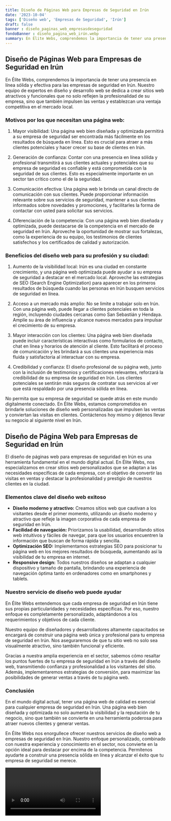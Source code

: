 ```yaml
---
title: Diseño de Páginas Web para Empresas de Seguridad en Irún
date: '2023-10-04'
tags: ['Diseño web', 'Empresas de Seguridad', 'Irún']
draft: false
banner : diseño_paginas_web_empresasdeseguridad
fondoBanner : diseño_pagina_web_irún.webp
summary: En Élite Webs, comprendemos la importancia de tener una presencia en línea sólida y efectiva para las empresas de seguridad en Irún. Nuestro equipo de expertos en diseño y desarrollo web se dedica a crear sitios web atractivos y funcionales que no solo reflejen la profesionalidad de su empresa, sino que también impulsen las ventas y establezcan una ventaja competitiva en el mercado local.
---
```


## Diseño de Páginas Web para Empresas de Seguridad en Irún

En Élite Webs, comprendemos la importancia de tener una presencia en línea sólida y efectiva para las empresas de seguridad en Irún. Nuestro equipo de expertos en diseño y desarrollo web se dedica a crear sitios web atractivos y funcionales que no solo reflejen la profesionalidad de su empresa, sino que también impulsen las ventas y establezcan una ventaja competitiva en el mercado local.

### Motivos por los que necesitan una página web:

1. Mayor visibilidad: Una página web bien diseñada y optimizada permitirá a su empresa de seguridad ser encontrada más fácilmente en los resultados de búsqueda en línea. Esto es crucial para atraer a más clientes potenciales y hacer crecer su base de clientes en Irún.

2. Generación de confianza: Contar con una presencia en línea sólida y profesional transmitirá a sus clientes actuales y potenciales que su empresa de seguridad es confiable y está comprometida con la seguridad de sus clientes. Esto es especialmente importante en un sector tan crítico como el de la seguridad.

3. Comunicación efectiva: Una página web le brinda un canal directo de comunicación con sus clientes. Puede proporcionar información relevante sobre sus servicios de seguridad, mantener a sus clientes informados sobre novedades y promociones, y facilitarles la forma de contactar con usted para solicitar sus servicios.

4. Diferenciación de la competencia: Con una página web bien diseñada y optimizada, puede destacarse de la competencia en el mercado de seguridad en Irún. Aproveche la oportunidad de mostrar sus fortalezas, como la experiencia de su equipo, los testimonios de clientes satisfechos y los certificados de calidad y autorización.

### Beneficios del diseño web para su profesión y su ciudad:

1. Aumento de la visibilidad local: Irún es una ciudad en constante crecimiento, y una página web optimizada puede ayudar a su empresa de seguridad a destacar en el mercado local. Aproveche las estrategias de SEO (Search Engine Optimization) para aparecer en los primeros resultados de búsqueda cuando las personas en Irún busquen servicios de seguridad en línea.

2. Acceso a un mercado más amplio: No se limite a trabajar solo en Irún. Con una página web, puede llegar a clientes potenciales en toda la región, incluyendo ciudades cercanas como San Sebastián y Hendaya. Amplíe su área de influencia y alcance nuevos mercados para impulsar el crecimiento de su empresa.

3. Mayor interacción con los clientes: Una página web bien diseñada puede incluir características interactivas como formularios de contacto, chat en línea y horarios de atención al cliente. Esto facilitará el proceso de comunicación y les brindará a sus clientes una experiencia más fluida y satisfactoria al interactuar con su empresa.

4. Credibilidad y confianza: El diseño profesional de su página web, junto con la inclusión de testimonios y certificaciones relevantes, reforzará la credibilidad de su empresa de seguridad en Irún. Los clientes potenciales se sentirán más seguros de contratar sus servicios al ver que está respaldado por una presencia sólida en línea.

No permita que su empresa de seguridad se quede atrás en este mundo digitalmente conectado. En Élite Webs, estamos comprometidos en brindarle soluciones de diseño web personalizadas que impulsen las ventas y conviertan las visitas en clientes. Contáctenos hoy mismo y déjenos llevar su negocio al siguiente nivel en Irún.

<GifSeo />

<Cta />

## Diseño de Página Web para Empresas de Seguridad en Irún

El diseño de páginas web para empresas de seguridad en Irún es una herramienta fundamental en el mundo digital actual. En Élite Webs, nos especializamos en crear sitios web personalizados que se adaptan a las necesidades específicas de cada empresa, con el objetivo de convertir las visitas en ventas y destacar la profesionalidad y prestigio de nuestros clientes en la ciudad.

### Elementos clave del diseño web exitoso
- **Diseño moderno y atractivo:** Creamos sitios web que cautivan a los visitantes desde el primer momento, utilizando un diseño moderno y atractivo que refleje la imagen corporativa de cada empresa de seguridad en Irún. 
- **Facilidad de navegación:** Priorizamos la usabilidad, desarrollando sitios web intuitivos y fáciles de navegar, para que los usuarios encuentren la información que buscan de forma rápida y sencilla. 
- **Optimización SEO:** Implementamos estrategias SEO para posicionar tu página web en los mejores resultados de búsqueda, aumentando así la visibilidad de tu empresa en internet. 
- **Responsive design:** Todos nuestros diseños se adaptan a cualquier dispositivo y tamaño de pantalla, brindando una experiencia de navegación óptima tanto en ordenadores como en smartphones y tablets. 

### Nuestro servicio de diseño web puede ayudar
En Élite Webs entendemos que cada empresa de seguridad en Irún tiene sus propias particularidades y necesidades específicas. Por eso, nuestro enfoque es completamente personalizado, adaptándonos a los requerimientos y objetivos de cada cliente.

Nuestro equipo de diseñadores y desarrolladores altamente capacitados se encargará de construir una página web única y profesional para tu empresa de seguridad en Irún. Nos aseguraremos de que tu sitio web no solo sea visualmente atractivo, sino también funcional y eficiente.

Gracias a nuestra amplia experiencia en el sector, sabemos cómo resaltar los puntos fuertes de tu empresa de seguridad en Irún a través del diseño web, transmitiendo confianza y profesionalidad a los visitantes del sitio. Además, implementaremos estrategias de conversión, para maximizar las posibilidades de generar ventas a través de tu página web.

### Conclusión
En el mundo digital actual, tener una página web de calidad es esencial para cualquier empresa de seguridad en Irún. Una página web bien diseñada y optimizada no solo aumenta la visibilidad y la reputación de tu negocio, sino que también se convierte en una herramienta poderosa para atraer nuevos clientes y generar ventas.

En Élite Webs nos enorgullece ofrecer nuestros servicios de diseño web a empresas de seguridad en Irún. Nuestro enfoque personalizado, combinado con nuestra experiencia y conocimiento en el sector, nos convierte en la opción ideal para destacar por encima de la competencia. Permítenos ayudarte a construir una presencia sólida en línea y alcanzar el éxito que tu empresa de seguridad se merece.

<Video />

<CtaBot job='Empresas de Seguridad' city='Irún'/>

<Gmaps query='Irún+españa+maps' />